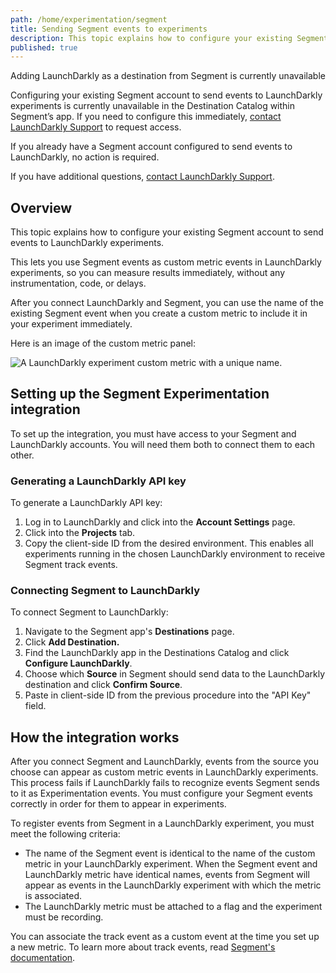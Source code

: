 ```yaml
---
path: /home/experimentation/segment
title: Sending Segment events to experiments
description: This topic explains how to configure your existing Segment account to send events to LaunchDarkly experiments so you can measure results immediately.
published: true
---
```


<Callout intent="alert">
<CalloutTitle>Adding LaunchDarkly as a destination from Segment is currently unavailable</CalloutTitle>
<CalloutDescription>

Configuring your existing Segment account to send events to LaunchDarkly experiments is currently unavailable in the Destination Catalog within Segment’s app. If you need to configure this immediately, [contact LaunchDarkly Support](https://support.launchdarkly.com/hc/en-us) to request access.

If you already have a Segment account configured to send events to LaunchDarkly, no action is required.

If you have additional questions, [contact LaunchDarkly Support](https://support.launchdarkly.com/hc/en-us).

</CalloutDescription>
</Callout>

## Overview

This topic explains how to configure your existing Segment account to send events to LaunchDarkly experiments.

This lets you use Segment events as custom metric events in LaunchDarkly experiments, so you can measure results immediately, without any instrumentation, code, or delays.

After you connect LaunchDarkly and Segment, you can use the name of the existing Segment event when you create a custom metric to include it in your experiment immediately.

Here is an image of the custom metric panel:

![A LaunchDarkly experiment custom metric with a unique name.](experiment-segment-event.png)

## Setting up the Segment Experimentation integration

To set up the integration, you must have access to your Segment and LaunchDarkly accounts. You will need them both to connect them to each other.

### Generating a LaunchDarkly API key

To generate a LaunchDarkly API key:

1. Log in to LaunchDarkly and click into the **Account Settings** page.
2. Click into the **Projects** tab.
3. Copy the client-side ID from the desired environment. This enables all experiments running in the chosen LaunchDarkly environment to receive Segment track events.

### Connecting Segment to LaunchDarkly

To connect Segment to LaunchDarkly:

1. Navigate to the Segment app's **Destinations** page.
2. Click **Add Destination.**
3. Find the LaunchDarkly app in the Destinations Catalog and click **Configure LaunchDarkly**.
4. Choose which **Source** in Segment should send data to the LaunchDarkly destination and click **Confirm Source**.
5. Paste in client-side ID from the previous procedure into the "API Key" field.

## How the integration works

After you connect Segment and LaunchDarkly, events from the source you choose can appear as custom metric events in LaunchDarkly experiments. This process fails if LaunchDarkly fails to recognize events Segment sends to it as Experimentation events. You must configure your Segment events correctly in order for them to appear in experiments.

To register events from Segment in a LaunchDarkly experiment, you must meet the following criteria:

* The name of the Segment event is identical to the name of the custom metric in your LaunchDarkly experiment. When the Segment event and LaunchDarkly metric have identical names, events from Segment will appear as events in the LaunchDarkly experiment with which the metric is associated.
* The LaunchDarkly metric must be attached to a flag and the experiment must be recording.

You can associate the track event as a custom event at the time you set up a new metric. To learn more about track events, read [Segment's documentation](https://segment.com/academy/collecting-data/the-anatomy-of-a-track-call/).
